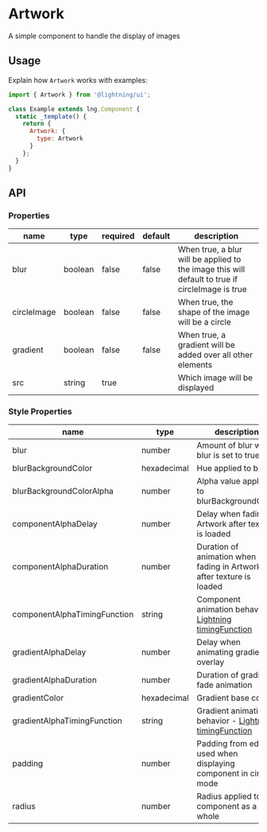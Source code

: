 
# Artwork

A simple component to handle the display of images

## Usage

Explain how `Artwork` works with examples:

```js
import { Artwork } from '@lightning/ui';

class Example extends lng.Component {
  static _template() {
    return {
      Artwork: {
        type: Artwork
      }
    };
  }
}
```
<Canvas>
  <Story id="elements-artwork--basic" />
</Canvas>

## API

### Properties

| name        | type    | required | default | description                                                                                      |
| ----------- | ------- | -------- | ------- | ------------------------------------------------------------------------------------------------ |
| blur        | boolean | false    | false   | When true, a blur will be applied to the image this will default to true if circleImage is true  |
| circleImage | boolean | false    | false   | When true, the shape of the image will be a circle                                               |
| gradient    | boolean | false    | false   | When true, a gradient will be added over all other elements                                      |
| src         | string  | true     |         | Which image will be displayed                                                                    |

### Style Properties

| name                         | type        | description |
| ---------------------------- | ----------- | -------------------------------------------------------------------- |
| blur                         | number      | Amount of blur when blur is set to true                              |
| blurBackgroundColor          | hexadecimal | Hue applied to blur                                                  |
| blurBackgroundColorAlpha     | number      | Alpha value applied to blurBackgroundColor                           |
| componentAlphaDelay          | number      | Delay when fading in Artwork after texture is loaded                 | 
| componentAlphaDuration       | number      | Duration of animation when fading in Artwork after texture is loaded |
| componentAlphaTimingFunction | string      | Component animation behavior - [Lightning timingFunction](https://rdkcentral.github.io/Lightning/docs/transitions/attributes#timingfunction-settings) |
| gradientAlphaDelay           | number      | Delay when animating gradient overlay                                |
| gradientAlphaDuration        | number      | Duration of gradient fade animation                                  |
| gradientColor                | hexadecimal | Gradient base color                                                  |
| gradientAlphaTimingFunction  | string      | Gradient animation behavior - [Lightning timingFunction](https://rdkcentral.github.io/Lightning/docs/transitions/attributes#timingfunction-settings) |
| padding                      | number      | Padding from edges used when displaying component in circle mode     |
| radius                       | number      | Radius applied to the component as a whole                           | 